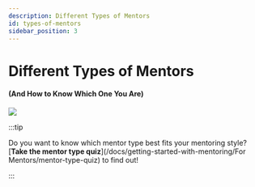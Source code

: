 ```yaml
---
description: Different Types of Mentors
id: types-of-mentors
sidebar_position: 3
---
```



# Different Types of Mentors

#### (And How to Know Which One You Are)

![](<//img/assets/mentor-types.png>)

<MentorTypeList />

:::tip

Do you want to know which mentor type best fits your mentoring style? [**Take the mentor type quiz**](/docs/getting-started-with-mentoring/For Mentors/mentor-type-quiz) to find out!

:::
